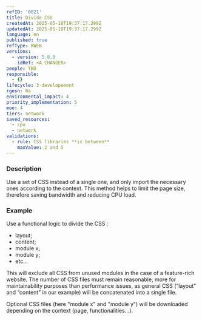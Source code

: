 ```yaml
---
refID: '0021'
title: Divide CSS
createdAt: 2025-05-18T19:37:17.299Z
updatedAt: 2025-05-18T19:37:17.299Z
language: en
published: true
refType: RWEB
versions:
  - version: 5.0.0
    idRef: <A CHANGER>
people: TBD
responsible:
  - {}
lifecycle: 3-developement
rgesn: Na
environmental_impact: 4
priority_implementation: 5
moe: 4
tiers: network
saved_resources:
  - cpu
  - network
validations:
  - rule: CSS libraries **is between**
    maxValue: 2 and 5
---
```


### Description

Use a set of CSS instead of a single one, and only import the necessary ones according to the context. This method helps to limit the page size, therefore saving bandwidth and reducing CPU load.

### Example

Use a functional logic to divide the CSS :

* layout;
* content;
* module x;
* module y;
* etc...

This will exclude all CSS from unused modules in the case of a feature-rich website. The number of CSS files must remain reasonable, more for maintainability purposes than performance issues, as general CSS (“layout” and “content” in our example) will be concatenated into a single file.

Optional CSS files (here "module x" and "module y") will be downloaded depending on the context (page, functionalities...).
